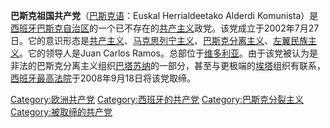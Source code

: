 {{共产党}}
'''巴斯克祖国共产党'''（[[巴斯克语|巴斯克语]]：Euskal Herrialdeetako Alderdi Komunista）是[[西班牙|西班牙]][[巴斯克自治区|巴斯克自治区]]的一个已不存在的[[共产主义|共产主义]]政党。该党成立于2002年7月27日。它的意识形态是[[共产主义|共产主义]]、[[马克思列宁主义|马克思列宁主义]]、[[巴斯克分离主义|巴斯克分离主义]]、[[左翼民族主义|左翼民族主义]]。它的领导人是Juan Carlos Ramos。总部位于[[维多利亚_(西班牙)|维多利亚]]。由于该党被认为是非法的巴斯克分离主义组织[[巴塔苏纳|巴塔苏纳]]的一部分，甚至与更极端的[[埃塔|埃塔]]组织有联系，[[西班牙最高法院|西班牙最高法院]]于2008年9月18日将该党取缔。

[[Category:欧洲共产党|Category:欧洲共产党]]
[[Category:西班牙的共产党|Category:西班牙的共产党]]
[[Category:巴斯克分裂主义|Category:巴斯克分裂主义]]
[[Category:被取缔的共产党|Category:被取缔的共产党]]